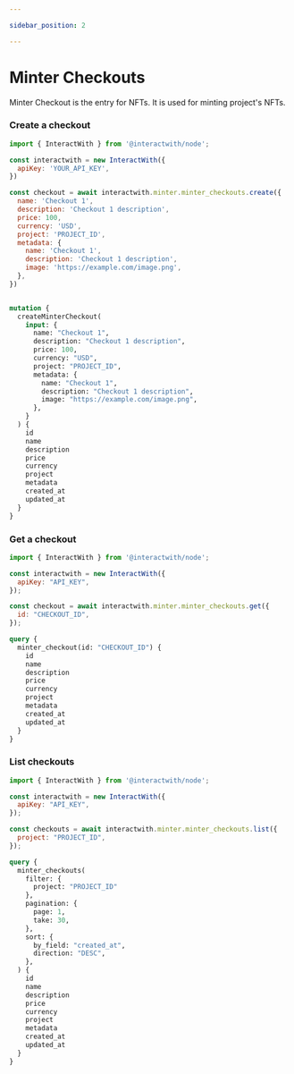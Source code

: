 ```yaml
---

sidebar_position: 2

---
```



# Minter Checkouts

Minter Checkout is the entry for NFTs. It is used for minting project's NFTs.

### Create a checkout

<Tabs>
<TabItem value="js" label="JavaScript">

```js
import { InteractWith } from '@interactwith/node';

const interactwith = new InteractWith({
  apiKey: 'YOUR_API_KEY',
})

const checkout = await interactwith.minter.minter_checkouts.create({
  name: 'Checkout 1',
  description: 'Checkout 1 description',
  price: 100,
  currency: 'USD',
  project: 'PROJECT_ID',
  metadata: {
    name: 'Checkout 1',
    description: 'Checkout 1 description',
    image: 'https://example.com/image.png',
  },
})
```
</TabItem>
<TabItem value="gql" label="GraphQL">

```graphql

mutation {
  createMinterCheckout(
    input: {
      name: "Checkout 1",
      description: "Checkout 1 description",
      price: 100,
      currency: "USD",
      project: "PROJECT_ID",
      metadata: {
        name: "Checkout 1",
        description: "Checkout 1 description",
        image: "https://example.com/image.png",
      },
    }
  ) {
    id
    name
    description
    price
    currency
    project
    metadata
    created_at
    updated_at
  }
}

```

</TabItem>

</Tabs>

### Get a checkout

<Tabs>
<TabItem value="js" label="JavaScript">

```js
import { InteractWith } from '@interactwith/node';

const interactwith = new InteractWith({
  apiKey: "API_KEY",
});

const checkout = await interactwith.minter.minter_checkouts.get({
  id: "CHECKOUT_ID",
});
```

</TabItem>
<TabItem value="gql" label="GraphQL">

```graphql
query {
  minter_checkout(id: "CHECKOUT_ID") {
    id
    name
    description
    price
    currency
    project
    metadata
    created_at
    updated_at
  }
}
```

</TabItem>

</Tabs>


### List checkouts

<Tabs>
<TabItem value="js" label="JavaScript">

```js
import { InteractWith } from '@interactwith/node';

const interactwith = new InteractWith({
  apiKey: "API_KEY",
});

const checkouts = await interactwith.minter.minter_checkouts.list({
  project: "PROJECT_ID",
});
```

</TabItem>
<TabItem value="gql" label="GraphQL">

```graphql
query {
  minter_checkouts(
    filter: {
      project: "PROJECT_ID"
    },
    pagination: {
      page: 1,
      take: 30,
    },
    sort: {
      by_field: "created_at",
      direction: "DESC",
    },
  ) {
    id
    name
    description
    price
    currency
    project
    metadata
    created_at
    updated_at
  }
}
```

</TabItem>

</Tabs>